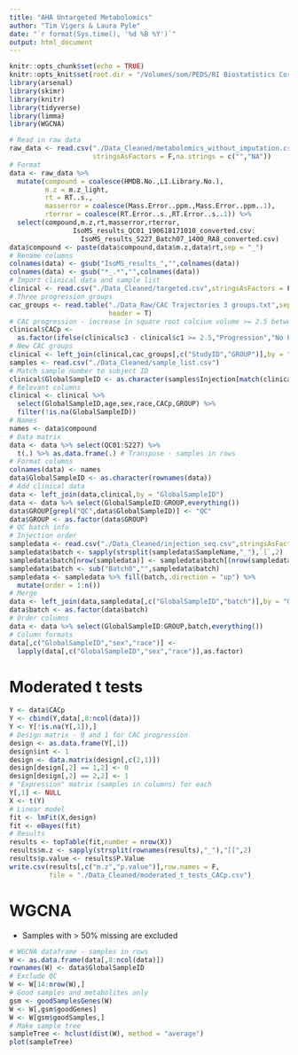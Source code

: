 ```yaml
---
title: "AHA Untargeted Metabolomics"
author: "Tim Vigers & Laura Pyle"
date: "`r format(Sys.time(), '%d %B %Y')`"
output: html_document
---
```


```r
knitr::opts_chunk$set(echo = TRUE)
knitr::opts_knit$set(root.dir = "/Volumes/som/PEDS/RI Biostatistics Core/Shared/Shared Projects/Laura/BDC/Projects/Janet Snell-Bergeon/AHA collaborative grant/Metabolomics")
library(arsenal)
library(skimr)
library(knitr)
library(tidyverse)
library(limma)
library(WGCNA)
```

```r
# Read in raw data
raw_data <- read.csv("./Data_Cleaned/metabolomics_without_imputation.csv",
                     stringsAsFactors = F,na.strings = c("","NA"))
# Format
data <- raw_data %>% 
  mutate(compound = coalesce(HMDB.No.,LI.Library.No.),
         m.z = m.z_light,
         rt = RT..s.,
         masserror = coalesce(Mass.Error..ppm.,Mass.Error..ppm..1),
         rterror = coalesce(RT.Error..s.,RT.Error..s..1)) %>%
  select(compound,m.z,rt,masserror,rterror,
                IsoMS_results_QC01_190618171010_converted.csv:
                  IsoMS_results_S227_Batch07_1400_RA8_converted.csv)
data$compound <- paste(data$compound,data$m.z,data$rt,sep = "_")
# Rename columns
colnames(data) <- gsub("IsoMS_results_","",colnames(data))
colnames(data) <- gsub("*_.*","",colnames(data))
# Import clinical data and sample list
clinical <- read.csv("./Data_Cleaned/targeted.csv",stringsAsFactors = F)
# Three progression groups
cac_groups <- read.table("./Data_Raw/CAC Trajectories 3 groups.txt",sep = "\t",
                         header = T)
# CAC progression - increase in square root calcium volume >= 2.5 between baseline and visit 3
clinical$CACp <- 
  as.factor(ifelse(clinical$c3 - clinical$c1 >= 2.5,"Progression","No Progression"))
# New CAC groups
clinical <- left_join(clinical,cac_groups[,c("StudyID","GROUP")],by = "StudyID")
samples <- read.csv("./Data_Cleaned/sample_list.csv")
# Match sample number to subject ID
clinical$GlobalSampleID <- as.character(samples$Injection[match(clinical$StudyID,samples$SampleID)])
# Relevant columns
clinical <- clinical %>%
  select(GlobalSampleID,age,sex,race,CACp,GROUP) %>%
  filter(!is.na(GlobalSampleID))
# Names
names <- data$compound
# Data matrix
data <- data %>% select(QC01:S227) %>%
  t(.) %>% as.data.frame(.) # Transpose - samples in rows
# Format columns
colnames(data) <- names
data$GlobalSampleID <- as.character(rownames(data))
# Add clinical data
data <- left_join(data,clinical,by = "GlobalSampleID")
data <- data %>% select(GlobalSampleID:GROUP,everything())
data$GROUP[grepl("QC",data$GlobalSampleID)] <- "QC"
data$GROUP <- as.factor(data$GROUP)
# QC batch info
# Injection order
sampledata <- read.csv("./Data_Cleaned/injection_seq.csv",stringsAsFactors = F)
sampledata$batch <- sapply(strsplit(sampledata$SampleName,"_"),`[`,2)
sampledata$batch[nrow(sampledata)] <- sampledata$batch[(nrow(sampledata)-1)]
sampledata$batch <- sub("Batch0","",sampledata$batch)
sampledata <- sampledata %>% fill(batch,.direction = "up") %>%
  mutate(order = 1:n())
# Merge
data <- left_join(data,sampledata[,c("GlobalSampleID","batch")],by = "GlobalSampleID")
data$batch <- as.factor(data$batch)
# Order columns
data <- data %>% select(GlobalSampleID:GROUP,batch,everything())
# Column formats
data[,c("GlobalSampleID","sex","race")] <- 
  lapply(data[,c("GlobalSampleID","sex","race")],as.factor)
```

# Moderated t tests

```r
Y <- data$CACp
Y <- cbind(Y,data[,8:ncol(data)])
Y <- Y[!is.na(Y[,1]),]
# Design matrix - 0 and 1 for CAC progression
design <- as.data.frame(Y[,1])
design$int <- 1
design <- data.matrix(design[,c(2,1)])
design[design[,2] == 1,2] <- 0
design[design[,2] == 2,2] <- 1
# "Expression" matrix (samples in columns) for each 
Y[,1] <- NULL
X <- t(Y)
# Linear model
fit <- lmFit(X,design)
fit <- eBayes(fit)
# Results
results <- topTable(fit,number = nrow(X))
results$m.z <- sapply(strsplit(rownames(results),"_"),"[[",2)
results$p.value <- results$P.Value
write.csv(results[,c("m.z","p.value")],row.names = F,
          file = "./Data_Cleaned/moderated_t_tests_CACp.csv")
```

# WGCNA

- Samples with > 50% missing are excluded

```r
# WGCNA dataframe - samples in rows
W <- as.data.frame(data[,8:ncol(data)])
rownames(W) <- data$GlobalSampleID
# Exclude QC
W <- W[14:nrow(W),]
# Good samples and metabolites only
gsm <- goodSamplesGenes(W)
W <- W[,gsm$goodGenes]
W <- W[gsm$goodSamples,]
# Make sample tree
sampleTree <- hclust(dist(W), method = "average")
plot(sampleTree)
```